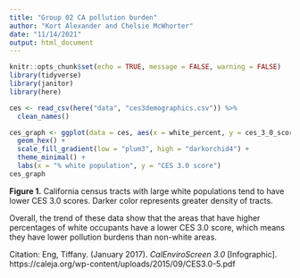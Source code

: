 ```yaml
---
title: "Group 02 CA pollution burden"
author: "Kort Alexander and Chelsie McWhorter"
date: "11/14/2021"
output: html_document
---
```


```r
knitr::opts_chunk$set(echo = TRUE, message = FALSE, warning = FALSE)
library(tidyverse)
library(janitor)
library(here)
```


```r
ces <- read_csv(here("data", "ces3demographics.csv")) %>% 
  clean_names()
```


```r
ces_graph <- ggplot(data = ces, aes(x = white_percent, y = ces_3_0_score)) +
  geom_hex() +
  scale_fill_gradient(low = "plum3", high = "darkorchid4") +
  theme_minimal() +
  labs(x = "% white population", y = "CES 3.0 score")
ces_graph
```

**Figure 1.** California census tracts with large white populations tend to have lower CES 3.0 scores. Darker color represents greater density of tracts.

Overall, the trend of these data show that the areas that have higher percentages of white occupants have a lower CES 3.0 score, which means they have lower pollution burdens than non-white areas.

Citation: Eng, Tiffany. (January 2017). *CalEnviroScreen 3.0* [Infographic]. https://caleja.org/wp-content/uploads/2015/09/CES3.0-5.pdf